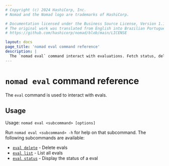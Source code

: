 ```yaml
---
# Copyright (c) 2024 HashiCorp, Inc.
# Nomad and the Nomad logo are trademarks of HashiCorp.

# Documentation licensed under the Business Source License, Version 1.1.
# The original work was translated from English into Brazilian Portuguese.
# https://github.com/hashicorp/nomad/blob/main/LICENSE

layout: docs
page_title: 'nomad eval command reference'
description: |
  The `nomad eval` command interact with evaluations. Fetch status, delete an evaluation, and list all evaluations.
---
```


# `nomad eval` command reference

The `eval` command is used to interact with evals.

## Usage

Usage: `nomad eval <subcommand> [options]`

Run `nomad eval <subcommand> -h` for help on that subcommand. The following
subcommands are available:
- [`eval delete`][delete] - Delete evals
- [`eval list`][list] - List all evals
- [`eval status`][status] - Display the status of a eval

[delete]: /nomad/docs/commands/eval/delete 'Delete evals'
[list]: /nomad/docs/commands/eval/list 'List all evals'
[status]: /nomad/docs/commands/eval/status 'Display the status of a eval'
